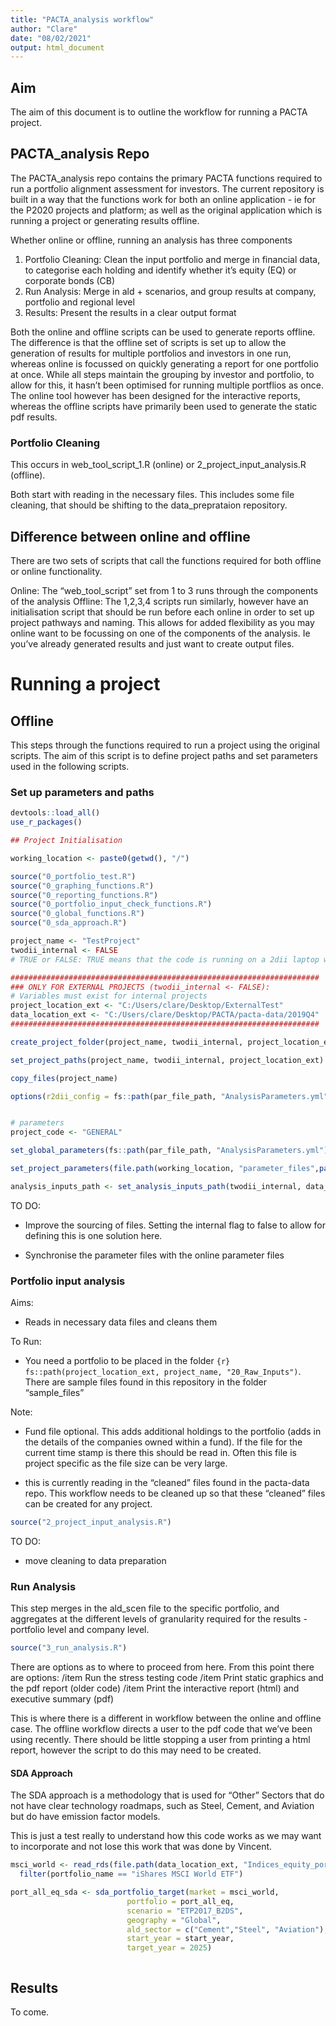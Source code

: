 ```yaml
---
title: "PACTA_analysis workflow"
author: "Clare"
date: "08/02/2021"
output: html_document
---
```


## Aim

The aim of this document is to outline the workflow for running a PACTA project. 

## PACTA_analysis Repo

The PACTA_analysis repo contains the primary PACTA functions required to run a portfolio alignment assessment for investors. The current repository is built in a way that the functions work for both an online application - ie for the P2020 projects and platform; as well as the original application which is running a project or generating results offline.

Whether online or offline, running an analysis has three components

1. Portfolio Cleaning: Clean the input portfolio and merge in financial data, to categorise each holding and identify whether it's equity (EQ) or corporate bonds (CB)
2. Run Analysis: Merge in ald + scenarios, and group results at company, portfolio and regional level
3. Results: Present the results in a clear output format

Both the online and offline scripts can be used to generate reports offline. The difference is that the offline set of scripts is set up to allow the generation of results for multiple portfolios and investors in one run, whereas online is focussed on quickly generating a report for one portfolio at once. While all steps maintain the grouping by investor and portfolio, to allow for this, it hasn't been optimised for running multiple portflios as once. The online tool however has been designed for the interactive reports, whereas the offline scripts have primarily been used to generate the static pdf results.  


### Portfolio Cleaning

This occurs in web_tool_script_1.R (online) or 2_project_input_analysis.R (offline). 

Both start with reading in the necessary files. This includes some file cleaning, that should be shifting to the data_preprataion repository.  

## Difference between online and offline

There are two sets of scripts that call the functions required for both offline or online functionality. 

Online: The "web_tool_script" set from 1 to 3 runs through the components of the analysis
Offline: The 1,2,3,4 scripts run similarly, however have an initialisation script that should be run before each online in order to set up project pathways and naming. This allows for added flexibility as you may online want to be focussing on one of the components of the analysis. Ie you've already generated results and just want to create output files. 


# Running a project


## Offline 
This steps through the functions required to run a project using the original scripts. The aim of this script is to define project paths and set parameters used in the following scripts. 

### Set up parameters and paths
```r

devtools::load_all()
use_r_packages()

## Project Initialisation

working_location <- paste0(getwd(), "/")

source("0_portfolio_test.R")
source("0_graphing_functions.R")
source("0_reporting_functions.R")
source("0_portfolio_input_check_functions.R")
source("0_global_functions.R")
source("0_sda_approach.R")

project_name <- "TestProject"
twodii_internal <- FALSE
# TRUE or FALSE: TRUE means that the code is running on a 2dii laptop with dropbox connection

#####################################################################
### ONLY FOR EXTERNAL PROJECTS (twodii_internal <- FALSE):
# Variables must exist for internal projects
project_location_ext <- "C:/Users/clare/Desktop/ExternalTest"
data_location_ext <- "C:/Users/clare/Desktop/PACTA/pacta-data/2019Q4"
#####################################################################

create_project_folder(project_name, twodii_internal, project_location_ext)

set_project_paths(project_name, twodii_internal, project_location_ext)

copy_files(project_name)

options(r2dii_config = fs::path(par_file_path, "AnalysisParameters.yml"))


# parameters
project_code <- "GENERAL"

set_global_parameters(fs::path(par_file_path, "AnalysisParameters.yml"))

set_project_parameters(file.path(working_location, "parameter_files",paste0("ProjectParameters_", project_code, ".yml")))

analysis_inputs_path <- set_analysis_inputs_path(twodii_internal, data_location_ext, dataprep_timestamp)

```

TO DO: 

- Improve the sourcing of files. Setting the internal flag to false to allow for defining this is one solution here. 

- Synchronise the parameter files with the online parameter files



### Portfolio input analysis

Aims:

- Reads in necessary data files and cleans them 

To Run: 

- You need a portfolio to be placed in the folder ```{r} fs::path(project_location_ext, project_name, "20_Raw_Inputs")```. There are sample files found in this repository in the folder "sample_files"

Note:

- Fund file optional. This adds additional holdings to the portfolio (adds in the details of the companies owned within a fund). If the file for the current time stamp is there this should be read in. Often this file is project specific as the file size can be very large. 

- this is currently reading in the "cleaned" files found in the pacta-data repo. This workflow needs to be cleaned up so that these "cleaned" files can be created for any project.  

```r


source("2_project_input_analysis.R")

```

TO DO:

- move cleaning to data preparation


### Run Analysis

This step merges in the ald_scen file to the specific portfolio, and aggregates at the different levels of granularity required for the results - portfolio level and company level. 




```r
source("3_run_analysis.R")
```

There are options as to where to proceed from here. From this point there are options:
/item Run the stress testing code
/item Print static graphics and the pdf report (older code)
/item Print the interactive report (html) and executive summary (pdf) 

This is where there is a different in workflow between the online and offline case.
The offline workflow directs a user to the pdf code that we've been using recently. There should be little stopping a user from printing a html report, however the script to do this may need to be created. 


#### SDA Approach

The SDA approach is a methodology that is used for "Other" Sectors that do not have clear technology roadmaps, such as Steel, Cement, and Aviation but do have emission factor models. 

This is just a test really to understand how this code works as we may want to incorporate and not lose this work that was done by Vincent. 

```r

msci_world <- read_rds(file.path(data_location_ext, "Indices_equity_portfolio.rda")) %>% 
  filter(portfolio_name == "iShares MSCI World ETF")

port_all_eq_sda <- sda_portfolio_target(market = msci_world,
                          portfolio = port_all_eq,
                          scenario = "ETP2017_B2DS",
                          geography = "Global",
                          ald_sector = c("Cement","Steel", "Aviation"),
                          start_year = start_year,
                          target_year = 2025)



```

## Results

To come. 
